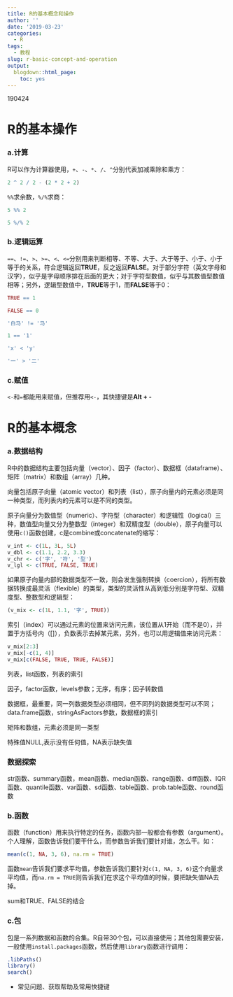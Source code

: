 ```yaml
---
title: R的基本概念和操作
author: ''
date: '2019-03-23'
categories:
  - R
tags:
  - 教程
slug: r-basic-concept-and-operation
output:
  blogdown::html_page:
    toc: yes
---
```


190424

# R的基本操作

### a.计算

R可以作为计算器使用，`+`、`-`、`*`、`/`、`^`分别代表加减乘除和乘方：

```r
2 ^ 2 / 2 - (2 * 2 + 2)
```

`%%`求余数，`%/%`求商：

```r
5 %% 2

5 %/% 2
```


### b.逻辑运算

`==`、`!=`、`>`、`>=`、`<`、`<=`分别用来判断相等、不等、大于、大于等于、小于、小于等于的关系，符合逻辑返回**TRUE**，反之返回**FALSE**。对于部分字符（英文字母和汉字），似乎是字母顺序排在后面的更大；对于字符型数值，似乎与其数值型数值相等；另外，逻辑型数值中，**TRUE**等于1，而**FALSE**等于0：

```r
TRUE == 1
```

```r
FALSE == 0
```

```r
'白马' != '马'
```

```r
1 == '1'
```

```r
'x' < 'y'
```

```r
'一' > '二'
```


### c.赋值

`<-`和`=`都能用来赋值，但推荐用`<-`，其快捷键是**Alt + -**

# R的基本概念

### a.数据结构

R中的数据结构主要包括向量（vector）、因子（factor）、数据框（dataframe）、矩阵（matrix）和数组（array）几种。

向量包括原子向量（atomic vector）和列表（list），原子向量内的元素必须是同一种类型，而列表内的元素可以是不同的类型。

原子向量分为数值型（numeric）、字符型（character）和逻辑性（logical）三种，数值型向量又分为整数型（integer）和双精度型（double），原子向量可以使用`c()`函数创建，c是combine或concatenate的缩写：

```r
v_int <- c(1L, 3L, 5L)
v_dbl <- c(1.1, 2.2, 3.3)
v_chr <- c('字', '符', '型')
v_lgl <- c(TRUE, FALSE, TRUE)
```

如果原子向量内部的数据类型不一致，则会发生强制转换（coercion），将所有数据转换成最灵活（flexible）的类型，类型的灵活性从高到低分别是字符型、双精度型、整数型和逻辑型：

```r
(v_mix <- c(1L, 1.1, '字', TRUE))
```

索引（index）可以通过元素的位置来访问元素，该位置从1开始（而不是0），并置于方括号内（[]），负数表示去掉某元素，另外，也可以用逻辑值来访问元素：

```r
v_mix[2:3]
v_mix[-c(1, 4)]
v_mix[c(FALSE, TRUE, TRUE, FALSE)]
```

列表，list函数，列表的索引

因子，factor函数，levels参数；无序，有序；因子转数值

数据框，最重要，同一列数据类型必须相同，但不同列的数据类型可以不同；data.frame函数，stringAsFactors参数，数据框的索引

矩阵和数组，元素必须是同一类型



特殊值NULL,表示没有任何值，NA表示缺失值

### 数据探索

str函数、summary函数，mean函数、median函数、range函数、diff函数、IQR函数、quantile函数、var函数、sd函数、table函数、prob.table函数、round函数

### b.函数

函数（function）用来执行特定的任务，函数内部一般都会有参数（argument）。个人理解，函数告诉我们要干什么，而参数告诉我们要针对谁，怎么干。如：

```r
mean(c(1, NA, 3, 6), na.rm = TRUE)
```

函数`mean`告诉我们要求平均值，参数告诉我们要针对`c(1, NA, 3, 6)`这个向量求平均值，而`na.rm = TRUE`则告诉我们在求这个平均值的时候，要把缺失值NA去掉。


sum和TRUE、FALSE的结合

### c.包

包是一系列数据和函数的合集。R自带30个包，可以直接使用；其他包需要安装，一般使用`install.packages`函数，然后使用`library`函数进行调用：

```r
.libPaths()
library()
search()
```


- 常见问题、获取帮助及常用快捷键


